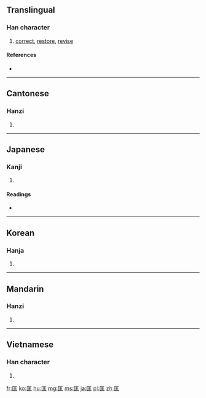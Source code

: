 ==Translingual==

===Han character===
{{Han char|rn=22|rad=匚|as=04|sn=6|four=71711|canj=SMG|ids=⿷匚王}}

# [[correct]], [[restore]], [[revise]]

====References====
* {{Han ref|kx=0153.230|dkj=02606|dj=0345.120|hdz=10083.010|uh=5321|ud=21281|bh=A64A|bd=42570}}

----

==Cantonese==

===Hanzi===
{{yue-hanzi|jyut=hong1|y=hong1}}

# {{defn|lang=yue|sort=匚04}}

----

==Japanese==

===Kanji===
{{ja-kanji|grade=|rs=匚04}}

# {{defn|lang=ja|sort=匚04}}

====Readings====
* {{ja-readings|on=[[きょう]] (kyō), [[おう]] (ō)|kun=[[ただす]] (tadasu), [[すくう]] (sukuu)}}

----

==Korean==

===Hanja===
{{ko-hanja|hangeul=광|rv=gwang|mr=kwang}}

# {{defn|lang=ko|sort=匚04}}

----

==Mandarin==

===Hanzi===
{{cmn-hanzi|pin=[[kuāng]] ([[kuang1]])|wg=k'uang<sup>1</sup>}}

# {{defn|lang=cmn|sort=匚04}}

----

==Vietnamese==

===Han character===
{{vi-hantu|[[khuông]], [[khuôn]]|rs=匚04}}

# {{defn|lang=vi}}

[[fr:匡]]
[[ko:匡]]
[[hu:匡]]
[[mg:匡]]
[[ms:匡]]
[[ja:匡]]
[[pl:匡]]
[[zh:匡]]